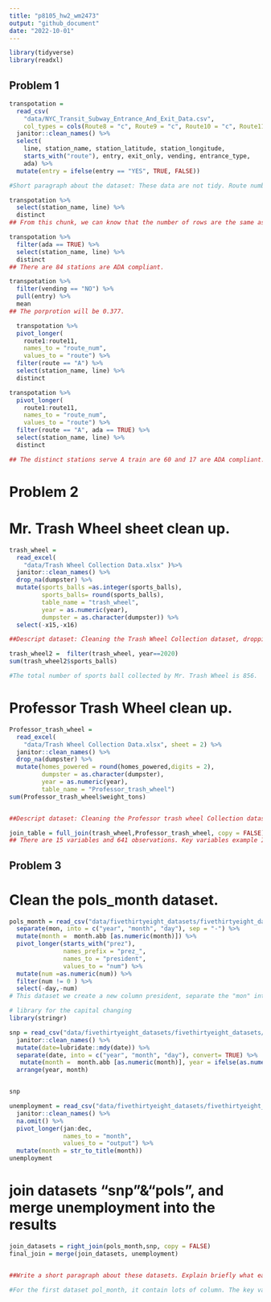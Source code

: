 ```yaml
---
title: "p8105_hw2_wm2473"
output: "github_document"
date: "2022-10-01"
---
```


```r
library(tidyverse)
library(readxl)
```

## Problem 1

```r
transpotation = 
  read_csv(
    "data/NYC_Transit_Subway_Entrance_And_Exit_Data.csv",
    col_types = cols(Route8 = "c", Route9 = "c", Route10 = "c", Route11 = "c")) %>% 
  janitor::clean_names() %>% 
  select(
    line, station_name, station_latitude, station_longitude, 
    starts_with("route"), entry, exit_only, vending, entrance_type, 
    ada) %>% 
  mutate(entry = ifelse(entry == "YES", TRUE, FALSE))

#Short paragraph about the dataset: These data are not tidy. Route number should be a variable, as should route. That is, to obtain a tidy dataset we would need to convert "route" variables from wide to long format. We cleaned and selected the data that we needed like "line", "station_name", "station_latitude", station_longtitude and so on. And we change the variable in entry from yes and no to TRUE OR FALSE.
```


```r
transpotation %>% 
  select(station_name, line) %>% 
  distinct
## From this chunk, we can know that the number of rows are the same as the number of unique stations is 465.
```



```r
transpotation %>% 
  filter(ada == TRUE) %>% 
  select(station_name, line) %>% 
  distinct
## There are 84 stations are ADA compliant.
```



```r
transpotation %>% 
  filter(vending == "NO") %>% 
  pull(entry) %>% 
  mean
## The porprotion will be 0.377.
```



```r
  transpotation %>% 
  pivot_longer(
    route1:route11,
    names_to = "route_num",
    values_to = "route") %>% 
  filter(route == "A") %>% 
  select(station_name, line) %>% 
  distinct

transpotation %>% 
  pivot_longer(
    route1:route11,
    names_to = "route_num",
    values_to = "route") %>% 
  filter(route == "A", ada == TRUE) %>% 
  select(station_name, line) %>% 
  distinct

## The distinct stations serve A train are 60 and 17 are ADA compliant.

```

# Problem 2

# Mr. Trash Wheel sheet clean up.
```r
trash_wheel = 
  read_excel(
    "data/Trash Wheel Collection Data.xlsx" )%>%
  janitor::clean_names() %>% 
  drop_na(dumpster) %>% 
  mutate(sports_balls =as.integer(sports_balls),
         sports_balls= round(sports_balls),
         table_name = "trash_wheel",
         year = as.numeric(year),
         dumpster = as.character(dumpster)) %>% 
  select(-x15,-x16)

##Descript dataset: Cleaning the Trash Wheel Collection dataset, dropping the NA of dumpster, changing the sports_balls character to integer and also input one column called "trash_wheel" used to join the sheet later. There is 547 observations and 15 variables in the sheet.
``` 

```r
trash_wheel2 =  filter(trash_wheel, year==2020) 
sum(trash_wheel2$sports_balls)

#The total number of sports ball collected by Mr. Trash Wheel is 856.
```

# Professor Trash Wheel clean up.
```r
Professor_trash_wheel =   
  read_excel(
    "data/Trash Wheel Collection Data.xlsx", sheet = 2) %>% 
  janitor::clean_names() %>% 
  drop_na(dumpster) %>% 
  mutate(homes_powered = round(homes_powered,digits = 2),
         dumpster = as.character(dumpster),
         year = as.numeric(year),
         table_name = "Professor_trash_wheel") 
sum(Professor_trash_wheel$weight_tons)


##Descript dataset: Cleaning the Professor trash wheel Collection dataset, dropping the NA of dumpster, round the home_powered to two digits number and also input one column called "Professor_trash_wheel" used to join the sheet later. The sum of the weight_tons is 190.12. There is 94 observations and 14 variables in the sheet.  
```

```r
join_table = full_join(trash_wheel,Professor_trash_wheel, copy = FALSE)
## There are 15 variables and 641 observations. Key variables example I provided are dumpster, month, year, date, weight_tons, volumn_cubic_yards.The total weight of trash collected by Professor Trash Wheel is 190.12. The total number of sports ball collected by Mr. Trash Wheel is 856.
```



## Problem 3
# Clean the pols_month dataset.
```r
pols_month = read_csv("data/fivethirtyeight_datasets/fivethirtyeight_datasets/pols-month.csv") %>% 
  separate(mon, into = c("year", "month", "day"), sep = "-") %>%
  mutate(month =  month.abb [as.numeric(month)]) %>% 
  pivot_longer(starts_with("prez"),
               names_prefix = "prez_",
               names_to = "president", 
               values_to = "num") %>% 
  mutate(num =as.numeric(num)) %>% 
  filter(num != 0 ) %>% 
  select(-day,-num)
# This dataset we create a new column president, separate the "mon" into year, month and day. And I filter the num column, keeping the 1 and 2 in the list. So my dataset is just include the president and the type of president dem or gov.
```


```r
# library for the capital changing
library(stringr)
```

```r
snp = read_csv("data/fivethirtyeight_datasets/fivethirtyeight_datasets/snp.csv") %>% 
  janitor::clean_names() %>%
  mutate(date=lubridate::mdy(date)) %>% 
  separate(date, into = c("year", "month", "day"), convert= TRUE) %>% 
   mutate(month =  month.abb [as.numeric(month)], year = ifelse(as.numeric(year)<=2022, as.numeric(year), as.numeric(year)-100), year = as.character(year)) %>% 
  arrange(year, month)


snp
```

```r
unemployment = read_csv("data/fivethirtyeight_datasets/fivethirtyeight_datasets/unemployment.csv") %>% 
  janitor::clean_names() %>% 
  na.omit() %>% 
  pivot_longer(jan:dec,
               names_to = "month",
               values_to = "output") %>%
  mutate(month = str_to_title(month))
unemployment
```

# join datasets "snp"&"pols", and merge unemployment into the results
```r
join_datasets = right_join(pols_month,snp, copy = FALSE)
final_join = merge(join_datasets, unemployment)


##Write a short paragraph about these datasets. Explain briefly what each dataset contained, and describe the resulting dataset (e.g. give the dimension, range of years, and names of key variables).

#For the first dataset pol_month, it contain lots of column. The key variable will be year, month, president and the type of party they belong to. The range of year is 1947 to 2015. It has 9 variables and 822 observations. The second dataset snp, it contains the key variables year, month, day and close. The range of year 1950 to 2015. It contain 4 variables and 787 observations.  The key variable of third dataset unemployment, it contains year, mon and output. The range of year is 1948 to 2014. It has 3 variables and 804 observations. After the combining and merging, the final join_datasets contains year, month, president, num, day, close and value. It contain 12 variables and 780 observations. The range of year from 1950 to 2014. 
```

